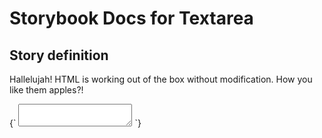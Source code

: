 

# Storybook Docs for Textarea

<Meta title="govtnz-import" />

## Story definition

Hallelujah! HTML is working out of the box without modification.
How you like them apples?!

<Story name="Textarea" height="100px">
  {` <textarea class="g-textarea" name="example" autocomplete="example"></textarea> `}
</Story>
